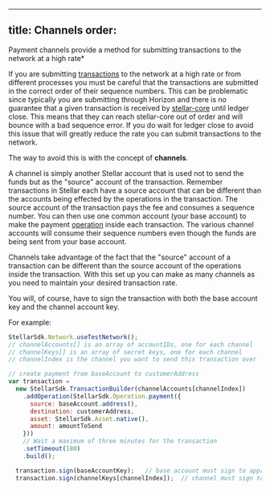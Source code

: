 ---
title: Channels
order: 
----

Payment channels provide a method for submitting transactions to the network at a high rate*

If you are submitting [transactions](./transactions.mdx) to the network at a high rate or from different processes you must be careful that the transactions are submitted in the correct order of their sequence numbers. This can be problematic since typically you are submitting through Horizon and there is no guarantee that a given transaction is received by [stellar-core](https://github.com/stellar/stellar-core) until ledger close. This means that they can reach stellar-core out of order and will bounce with a bad sequence error. If you do wait for ledger close to avoid this issue that will greatly reduce the rate you can submit transactions to the network.

The way to avoid this is with the concept of **channels**.

A channel is simply another Stellar account that is used not to send the funds but as the "source" account of the transaction. Remember transactions in Stellar each have a source account that can be different than the accounts being effected by the operations in the transaction. The source account of the transaction pays the fee and consumes a sequence number. You can then use one common account (your base account) to make the payment [operation](./concepts/operations.md) inside each transaction. The various channel accounts will consume their sequence numbers even though the funds are being sent from your base account.

Channels take advantage of the fact that the "source" account of a transaction can be different than the source account of the operations inside the transaction. With this set up you can make as many channels as you need to maintain your desired transaction rate.

You will, of course, have to sign the transaction with both the base account key and the channel account key.

For example:
```js
StellarSdk.Network.useTestNetwork();
// channelAccounts[] is an array of accountIDs, one for each channel
// channelKeys[] is an array of secret keys, one for each channel
// channelIndex is the channel you want to send this transaction over

// create payment from baseAccount to customerAddress
var transaction =
  new StellarSdk.TransactionBuilder(channelAccounts[channelIndex])
    .addOperation(StellarSdk.Operation.payment({
      source: baseAccount.address(),
      destination: customerAddress,
      asset: StellarSdk.Asset.native(),
      amount: amountToSend
    }))
    // Wait a maximum of three minutes for the transaction
    .setTimeout(180)
    .build();

  transaction.sign(baseAccountKey);   // base account must sign to approve the payment
  transaction.sign(channelKeys[channelIndex]);  // channel must sign to approve it being the source of the transaction
```
